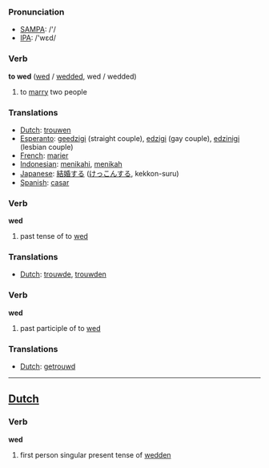 === Pronunciation ===
*[[w:SAMPA|SAMPA]]: /'/
*[[w:IPA|IPA]]: /'wεd/

=== Verb ===

'''to wed''' ([[wed]] / [[wedded]], wed / wedded)

# to [[marry]] two people

=== Translations ===
*[[Dutch]]: [[trouwen]]
*[[Esperanto]]: [[geedzigi]] (straight couple), [[edzigi]] (gay couple), [[edzinigi]] (lesbian couple)
*[[French]]: [[marier]]
*[[Indonesian]]: [[nikah|menikahi]], [[nikah|menikah]]
*[[Japanese]]: [[結婚]]する ([[けっこん]]する, kekkon-suru)
*[[Spanish]]: [[casar]]

=== Verb ===

'''wed'''

# past tense of to [[wed]]

=== Translations ===
*[[Dutch]]: [[trouwde]], [[trouwden]]

=== Verb ===

'''wed'''

# past participle of to [[wed]]

=== Translations ===
*[[Dutch]]: [[getrouwd]]

----

==[[Dutch]]==

=== Verb ===

'''wed'''

# first person singular present tense of [[wedden]]